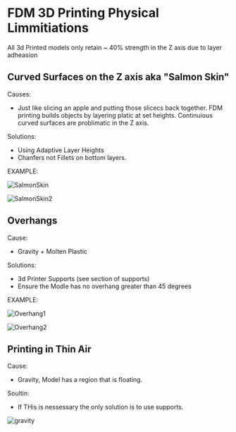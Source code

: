 
# FDM 3D Printing Physical Limmitiations

<Callout tpye="info">
All 3d Printed models only retain ~ 40% strength in the Z axis due to layer adheasion
</Callout>

## Curved Surfaces on the Z axis aka "Salmon Skin"
Causes: 
- Just like slicing an apple and putting those slicecs back together. FDM printing builds objects by layering platic at set heights. Continuious curved surfaces are problimatic in the Z axis. 

Solutions: 
- Using Adaptive Layer Heights 
- Chanfers not Fillets on bottom layers. 

EXAMPLE:

![SalmonSkin](public/issues/orca-slicer_HTNPG0TVTR.gif)

![SalmonSkin2](public/issues/orca-slicer_YvE0fYvlS6.gif)



## Overhangs 

Cause: 
- Gravity + Molten Plastic

Solutions:
- 3d Printer Supports (see section of supports)
- Ensure the Modle has no overhang greater than 45 degrees 

EXAMPLE:

![Overhang1](public/issues/orca-slicer_JW9THXVBK6.gif)

![Overhang2](public/issues/orca-slicer_XupYEYOJfU.gif)

## Printing in Thin Air


Cause:
- Gravity, Model has a region that is floating. 

Soultin:
- If THis is nessessary the only solution is to use supports. 

![gravity](public/issues/orca-slicer_ha22NGmQjn.gif)

